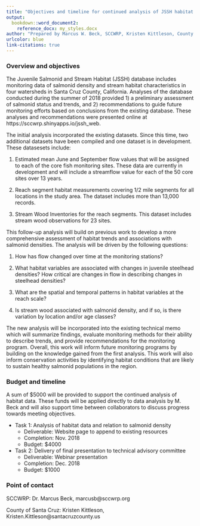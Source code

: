 ```yaml
---
title: "Objectives and timeline for continued analysis of JSSH habitat data"
output: 
  bookdown::word_document2:
    reference_docx: my_styles.docx
author: "Prepared by Marcus W. Beck, SCCWRP, Kristen Kittleson, County of Santa Cruz"
urlcolor: blue
link-citations: true
---
```


### Overview and objectives

The Juvenile Salmonid and Stream Habitat (JSSH) database includes monitoring data of salmonid density and stream habitat characteristics in four watersheds in Santa Cruz County, California.  Analyses of the database conducted during the summer of 2018 provided 1) a preliminary assessment of salmonid status and trends, and 2) recommendations to guide future monitoring efforts based on conclusions from the existing database.  These analyses and recommendations were presented online at https://sccwrp.shinyapps.io/jssh_web.  

The initial analysis incorporated the existing datasets.  Since this time, two additional datasets have been compiled and one dataset is in development.  These datasesets include:

1) Estimated mean June and September flow values that will be assigned to each of the core fish monitoring sites. These data are currently in development and will include a streamflow value for each of the 50 core sites over 13 years. 

1) Reach segment habitat measurements covering 1/2 mile segments for all locations in the study area.  The dataset includes more than 13,000 records.

1) Stream Wood Inventories for the reach segments. This dataset includes stream wood observations for 23 sites.

This follow-up analysis will build on previous work to develop a more comprehensive assessment of habitat trends and associations with salmonid densities.  The analysis will be driven by the following questions:

1) How has flow changed over time at the monitoring stations?

1) What habitat variables are associated with changes in juvenile steelhead densities? How critical are changes in flow in describing changes in steelhead densities?

1) What are the spatial and temporal patterns in habitat variables at the reach scale?

1) Is stream wood associated with salmonid density, and if so, is there variation by location and/or age classes?

The new analysis will be incorporated into the existing technical memo which will summarize findings, evaluate monitoring methods for their ability to describe trends, and provide recommendations for the monitoring program.  Overall, this work will inform future monitoring programs by building on the knowledge gained from the first analysis.  This work will also inform conservation activities by identifying habitat conditions that are likely to sustain healthy salmonid populations in the region. 

### Budget and timeline

A sum of $5000 will be provided to support the continued analysis of habitat data. These funds will be applied directly to data analysis by M. Beck and will also support time between collaborators to discuss progress towards meeting objectives.  

* Task 1: Analysis of habitat data and relation to salmonid density
     * Deliverable: Website page to append to existing resources
     * Completion: Nov. 2018
     * Budget: $4000
* Task 2: Delivery of final presentation to technical advisory committee
     * Deliverable: Webinar presentation
     * Completion: Dec. 2018
     * Budget: $1000

### Point of contact

SCCWRP: Dr. Marcus Beck, marcusb@sccwrp.org 

County of Santa Cruz: Kristen Kittleson, Kristen.Kittleson@santacruzcounty.us

